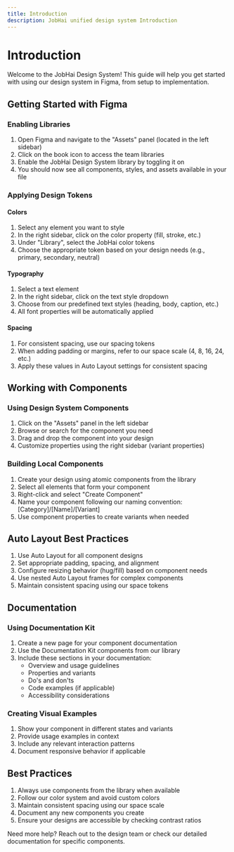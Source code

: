 ```yaml
---
title: Introduction
description: JobHai unified design system Introduction
---
```


# Introduction
 
Welcome to the JobHai Design System! This guide will help you get started with using our design system in Figma, from setup to implementation.

## Getting Started with Figma

### Enabling Libraries

1. Open Figma and navigate to the "Assets" panel (located in the left sidebar)
2. Click on the book icon to access the team libraries
3. Enable the JobHai Design System library by toggling it on
4. You should now see all components, styles, and assets available in your file

### Applying Design Tokens

#### Colors
1. Select any element you want to style
2. In the right sidebar, click on the color property (fill, stroke, etc.)
3. Under "Library", select the JobHai color tokens
4. Choose the appropriate token based on your design needs (e.g., primary, secondary, neutral)

#### Typography
1. Select a text element
2. In the right sidebar, click on the text style dropdown
3. Choose from our predefined text styles (heading, body, caption, etc.)
4. All font properties will be automatically applied

#### Spacing
1. For consistent spacing, use our spacing tokens
2. When adding padding or margins, refer to our space scale (4, 8, 16, 24, etc.)
3. Apply these values in Auto Layout settings for consistent spacing

## Working with Components

### Using Design System Components
1. Click on the "Assets" panel in the left sidebar
2. Browse or search for the component you need
3. Drag and drop the component into your design
4. Customize properties using the right sidebar (variant properties)

### Building Local Components
1. Create your design using atomic components from the library
2. Select all elements that form your component
3. Right-click and select "Create Component"
4. Name your component following our naming convention: [Category]/[Name]/[Variant]
5. Use component properties to create variants when needed

## Auto Layout Best Practices
1. Use Auto Layout for all component designs
2. Set appropriate padding, spacing, and alignment
3. Configure resizing behavior (hug/fill) based on component needs
4. Use nested Auto Layout frames for complex components
5. Maintain consistent spacing using our space tokens

## Documentation

### Using Documentation Kit
1. Create a new page for your component documentation
2. Use the Documentation Kit components from our library
3. Include these sections in your documentation:
   - Overview and usage guidelines
   - Properties and variants
   - Do's and don'ts
   - Code examples (if applicable)
   - Accessibility considerations

### Creating Visual Examples
1. Show your component in different states and variants
2. Provide usage examples in context
3. Include any relevant interaction patterns
4. Document responsive behavior if applicable

## Best Practices

1. Always use components from the library when available
2. Follow our color system and avoid custom colors
3. Maintain consistent spacing using our space scale
4. Document any new components you create
5. Ensure your designs are accessible by checking contrast ratios

Need more help? Reach out to the design team or check our detailed documentation for specific components. 